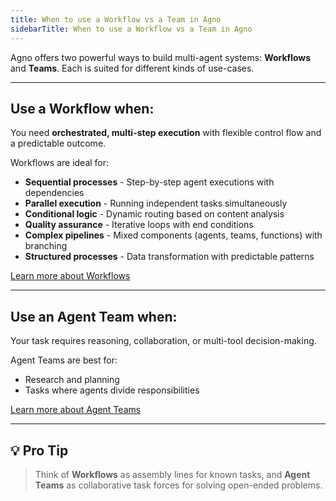 ```yaml
---
title: When to use a Workflow vs a Team in Agno
sidebarTitle: When to use a Workflow vs a Team in Agno
---
```


Agno offers two powerful ways to build multi-agent systems: **Workflows** and **Teams**. Each is suited for different kinds of use-cases.

---

## Use a Workflow when:

You need **orchestrated, multi-step execution** with flexible control flow and a predictable outcome.

Workflows are ideal for:

- **Sequential processes** - Step-by-step agent executions with dependencies
- **Parallel execution** - Running independent tasks simultaneously
- **Conditional logic** - Dynamic routing based on content analysis
- **Quality assurance** - Iterative loops with end conditions
- **Complex pipelines** - Mixed components (agents, teams, functions) with branching
- **Structured processes** - Data transformation with predictable patterns

[Learn more about Workflows](/concepts/workflows/overview)

---

## Use an Agent Team when:

Your task requires reasoning, collaboration, or multi-tool decision-making.

Agent Teams are best for:

- Research and planning
- Tasks where agents divide responsibilities

[Learn more about Agent Teams](https://docs.agno.com/teams/introduction)

---

## 💡 Pro Tip

> Think of **Workflows** as assembly lines for known tasks,
> and **Agent Teams** as collaborative task forces for solving open-ended problems.
